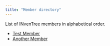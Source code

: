 ```yaml
---
title: "Member directory"
---
```


List of INvenTree members in alphabetical order.


- [Test Member](./Test_Member.html)
- [Another Member](./Another_Member.html)
